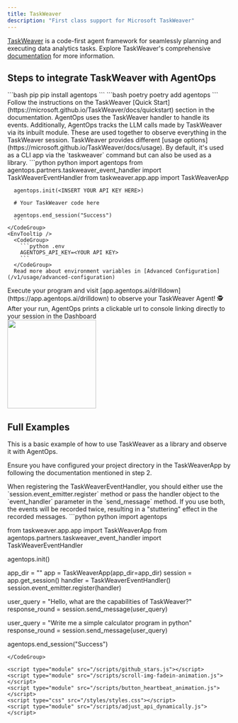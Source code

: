 ```yaml
---
title: TaskWeaver
description: "First class support for Microsoft TaskWeaver"
---
```



[TaskWeaver](https://microsoft.github.io/TaskWeaver/) is a code-first agent framework for seamlessly planning and executing data analytics tasks. Explore TaskWeaver's comprehensive [documentation](https://microsoft.github.io/TaskWeaver/docs/overview) for more information.

## Steps to integrate TaskWeaver with AgentOps

<Steps>
  <Step title="Install the AgentOps SDK">
    <CodeGroup>
      ```bash pip 
      pip install agentops
      ```
      ```bash poetry
      poetry add agentops
      ```
    </CodeGroup>
  </Step>
  <Step title="Install TaskWeaver and configure your project directory">
    Follow the instructions on the TaskWeaver [Quick Start](https://microsoft.github.io/TaskWeaver/docs/quickstart) section in the documentation.
  </Step>
  <Step title="Import the TaskWeaver handler from AgentOps and initialize the AgentOps client">
    AgentOps uses the TaskWeaver handler to handle its events. Additionally, AgentOps tracks the LLM calls made by TaskWeaver via its inbuilt module. These are used together to observe everything in the TaskWeaver session.
    <Note>
      TaskWeaver provides different [usage options](https://microsoft.github.io/TaskWeaver/docs/usage). By default, it's used as a CLI app via the `taskweaver` command but can also be used as a library.
    </Note>
    <CodeGroup>
      ```python python
      import agentops
      from agentops.partners.taskweaver_event_handler import TaskWeaverEventHandler
      from taskweaver.app.app import TaskWeaverApp
      
      agentops.init(<INSERT YOUR API KEY HERE>)

      # Your TaskWeaver code here

      agentops.end_session("Success")
      ```
    </CodeGroup>
    <EnvTooltip />
      <CodeGroup>
        ```python .env
        AGENTOPS_API_KEY=<YOUR API KEY>
        ```
      </CodeGroup>
      Read more about environment variables in [Advanced Configuration](/v1/usage/advanced-configuration)
  </Step>
  <Step title="Run your Agent">
    Execute your program and visit [app.agentops.ai/drilldown](https://app.agentops.ai/drilldown) to observe your TaskWeaver Agent! 🕵️
    <Tip>
      After your run, AgentOps prints a clickable url to console linking directly to your session in the Dashboard
    </Tip>
    <div/>
    <Frame type="glass" caption="Clickable link to session">
      <img height="200" src="https://github.com/AgentOps-AI/agentops/blob/main/docs/images/external/microsoft/taskweaver_session.png?raw=true" />
    </Frame>
  </Step>
</Steps>

## Full Examples

This is a basic example of how to use TaskWeaver as a library and observe it with AgentOps.

Ensure you have configured your project directory in the TaskWeaverApp by following the documentation mentioned in step 2.

<Warning>
  When registering the TaskWeaverEventHandler, you should either use the `session.event_emitter.register` method or pass the handler object to the `event_handler` parameter in the `send_message` method. If you use both, the events will be recorded twice, resulting in a "stuttering" effect in the recorded messages.
</Warning>

<CodeGroup>
```python python
import agentops

from taskweaver.app.app import TaskWeaverApp
from agentops.partners.taskweaver_event_handler import TaskWeaverEventHandler

agentops.init(<INSERT YOUR API KEY HERE>)

app_dir = "<path to your configured project directory>"
app = TaskWeaverApp(app_dir=app_dir)
session = app.get_session()
handler = TaskWeaverEventHandler()
session.event_emitter.register(handler)

user_query = "Hello, what are the capabilities of TaskWeaver?"
response_round = session.send_message(user_query)

user_query = "Write me a simple calculator program in python"
response_round = session.send_message(user_query)

agentops.end_session("Success")
```
</CodeGroup>

<script type="module" src="/scripts/github_stars.js"></script>
<script type="module" src="/scripts/scroll-img-fadein-animation.js"></script>
<script type="module" src="/scripts/button_heartbeat_animation.js"></script>
<script type="css" src="/styles/styles.css"></script>
<script type="module" src="/scripts/adjust_api_dynamically.js"></script>
